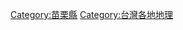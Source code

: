 {{Catnav|頁面分類|地理|...|亞洲地理|東亞地理|台灣地理|台灣各地地理}}
{{Catnav|頁面分類|地理|...|島嶼|太平洋島嶼|台灣|台灣地理|台灣各地地理}}
{{Catnav|頁面分類|地理|...|各國地理|中華民國地理|中華民國行政區劃|中華民國各省行政區劃|臺灣行政區劃|苗栗縣}}
{{臺灣行政區劃分類導航|地理}}

[[Category:苗栗縣|Category:苗栗縣]]
[[Category:台灣各地地理|Category:台灣各地地理]]
